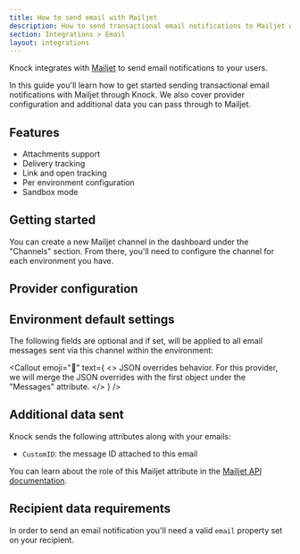 ```yaml
---
title: How to send email with Mailjet
description: How to send transactional email notifications to Mailjet with Knock.
section: Integrations > Email
layout: integrations
---
```


Knock integrates with [Mailjet](https://mailjet.com/) to send email notifications to your users.

In this guide you'll learn how to get started sending transactional email notifications with Mailjet through Knock. We also cover provider configuration and additional data you can pass through to Mailjet.

## Features

- Attachments support
- Delivery tracking
- Link and open tracking
- Per environment configuration
- Sandbox mode

## Getting started

You can create a new Mailjet channel in the dashboard under the "Channels" section. From there, you'll need to configure the channel for each environment you have.

## Provider configuration

<Attributes>
  <Attribute
    name="API key"
    type="string*"
    description="The public API key for your Mailjet account"
  />
  <Attribute
    name="API secret key"
    type="string*"
    description="The secret API key for your Mailjet account"
  />
  <Attribute
    name="Open tracking"
    type="boolean"
    description="Should the provider track opens on their service?"
  />
  <Attribute
    name="Link tracking"
    type="boolean"
    description="Should the provider track link clicks on their service?"
  />
  <Attribute
    name="From email address"
    type="string | liquid*"
    description="The sender email address (can use Liquid tags)"
  />
  <Attribute
    name="From name"
    type="string | liquid"
    description="The sender name (can use Liquid tags)"
  />
</Attributes>

## Environment default settings

The following fields are optional and if set, will be applied to all email messages sent via this channel within the environment:

<Attributes>
  <Attribute
    name="Reply-to address"
    type="string | liquid"
    description="The reply-to email address (can use Liquid tags)"
  />
  <Attribute
    name="CC address"
    type="string | liquid"
    description="The cc email address (can use Liquid tags)"
  />
  <Attribute
    name="BCC address"
    type="string | liquid"
    description="The bcc email address (can use Liquid tags)"
  />
  <Attribute
    name="JSON overrides"
    type="string | liquid"
    description="Provider API's paramater overrides"
  />
</Attributes>

<Callout
  emoji="🌠"
  text={
    <>
      <span className="font-bold">JSON overrides behavior.</span> For this
      provider, we will merge the JSON overrides with the first object under the
      "Messages" attribute.
    </>
  }
/>

## Additional data sent

Knock sends the following attributes along with your emails:

- `CustomID`: the message ID attached to this email

You can learn about the role of this Mailjet attribute in the [Mailjet API documentation](https://dev.mailjet.com/).

## Recipient data requirements

In order to send an email notification you'll need a valid `email` property set on your recipient.
